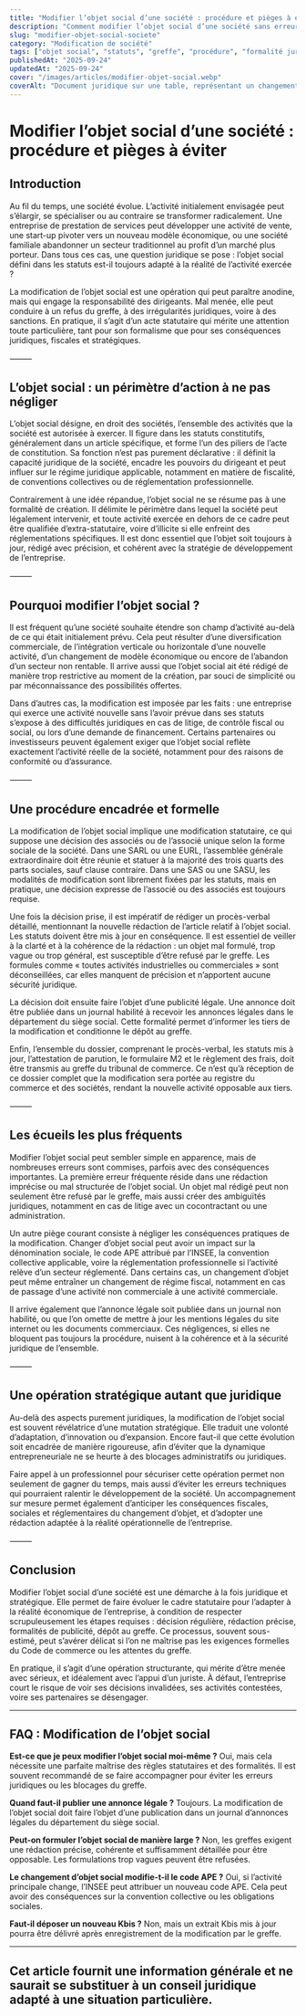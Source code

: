 ```yaml
---
title: "Modifier l’objet social d’une société : procédure et pièges à éviter"
description: "Comment modifier l’objet social d’une société sans erreur : procédure, conditions juridiques, risques à éviter, rédaction, greffe et conséquences fiscales."
slug: "modifier-objet-social-societe"
category: "Modification de société"
tags: ["objet social", "statuts", "greffe", "procédure", "formalité juridique", "entreprise"]
publishedAt: "2025-09-24"
updatedAt: "2025-09-24"
cover: "/images/articles/modifier-objet-social.webp"
coverAlt: "Document juridique sur une table, représentant un changement statutaire d'objet social"
---
```


# Modifier l’objet social d’une société : procédure et pièges à éviter

## Introduction

Au fil du temps, une société évolue. L’activité initialement envisagée peut s’élargir, se spécialiser ou au contraire se transformer radicalement. Une entreprise de prestation de services peut développer une activité de vente, une start-up pivoter vers un nouveau modèle économique, ou une société familiale abandonner un secteur traditionnel au profit d’un marché plus porteur. Dans tous ces cas, une question juridique se pose : l’objet social défini dans les statuts est-il toujours adapté à la réalité de l’activité exercée ?

La modification de l’objet social est une opération qui peut paraître anodine, mais qui engage la responsabilité des dirigeants. Mal menée, elle peut conduire à un refus du greffe, à des irrégularités juridiques, voire à des sanctions. En pratique, il s’agit d’un acte statutaire qui mérite une attention toute particulière, tant pour son formalisme que pour ses conséquences juridiques, fiscales et stratégiques.

⸻

## L’objet social : un périmètre d’action à ne pas négliger

L’objet social désigne, en droit des sociétés, l’ensemble des activités que la société est autorisée à exercer. Il figure dans les statuts constitutifs, généralement dans un article spécifique, et forme l’un des piliers de l’acte de constitution. Sa fonction n’est pas purement déclarative : il définit la capacité juridique de la société, encadre les pouvoirs du dirigeant et peut influer sur le régime juridique applicable, notamment en matière de fiscalité, de conventions collectives ou de réglementation professionnelle.

Contrairement à une idée répandue, l’objet social ne se résume pas à une formalité de création. Il délimite le périmètre dans lequel la société peut légalement intervenir, et toute activité exercée en dehors de ce cadre peut être qualifiée d’extra-statutaire, voire d’illicite si elle enfreint des réglementations spécifiques. Il est donc essentiel que l’objet soit toujours à jour, rédigé avec précision, et cohérent avec la stratégie de développement de l’entreprise.

⸻

## Pourquoi modifier l’objet social ?

Il est fréquent qu’une société souhaite étendre son champ d’activité au-delà de ce qui était initialement prévu. Cela peut résulter d’une diversification commerciale, de l’intégration verticale ou horizontale d’une nouvelle activité, d’un changement de modèle économique ou encore de l’abandon d’un secteur non rentable. Il arrive aussi que l’objet social ait été rédigé de manière trop restrictive au moment de la création, par souci de simplicité ou par méconnaissance des possibilités offertes.

Dans d’autres cas, la modification est imposée par les faits : une entreprise qui exerce une activité nouvelle sans l’avoir prévue dans ses statuts s’expose à des difficultés juridiques en cas de litige, de contrôle fiscal ou social, ou lors d’une demande de financement. Certains partenaires ou investisseurs peuvent également exiger que l’objet social reflète exactement l’activité réelle de la société, notamment pour des raisons de conformité ou d’assurance.

⸻

## Une procédure encadrée et formelle

La modification de l’objet social implique une modification statutaire, ce qui suppose une décision des associés ou de l’associé unique selon la forme sociale de la société. Dans une SARL ou une EURL, l’assemblée générale extraordinaire doit être réunie et statuer à la majorité des trois quarts des parts sociales, sauf clause contraire. Dans une SAS ou une SASU, les modalités de modification sont librement fixées par les statuts, mais en pratique, une décision expresse de l’associé ou des associés est toujours requise.

Une fois la décision prise, il est impératif de rédiger un procès-verbal détaillé, mentionnant la nouvelle rédaction de l’article relatif à l’objet social. Les statuts doivent être mis à jour en conséquence. Il est essentiel de veiller à la clarté et à la cohérence de la rédaction : un objet mal formulé, trop vague ou trop général, est susceptible d’être refusé par le greffe. Les formules comme « toutes activités industrielles ou commerciales » sont déconseillées, car elles manquent de précision et n’apportent aucune sécurité juridique.

La décision doit ensuite faire l’objet d’une publicité légale. Une annonce doit être publiée dans un journal habilité à recevoir les annonces légales dans le département du siège social. Cette formalité permet d’informer les tiers de la modification et conditionne le dépôt au greffe.

Enfin, l’ensemble du dossier, comprenant le procès-verbal, les statuts mis à jour, l’attestation de parution, le formulaire M2 et le règlement des frais, doit être transmis au greffe du tribunal de commerce. Ce n’est qu’à réception de ce dossier complet que la modification sera portée au registre du commerce et des sociétés, rendant la nouvelle activité opposable aux tiers.

⸻

## Les écueils les plus fréquents

Modifier l’objet social peut sembler simple en apparence, mais de nombreuses erreurs sont commises, parfois avec des conséquences importantes. La première erreur fréquente réside dans une rédaction imprécise ou mal structurée de l’objet social. Un objet mal rédigé peut non seulement être refusé par le greffe, mais aussi créer des ambiguïtés juridiques, notamment en cas de litige avec un cocontractant ou une administration.

Un autre piège courant consiste à négliger les conséquences pratiques de la modification. Changer d’objet social peut avoir un impact sur la dénomination sociale, le code APE attribué par l’INSEE, la convention collective applicable, voire la réglementation professionnelle si l’activité relève d’un secteur réglementé. Dans certains cas, un changement d’objet peut même entraîner un changement de régime fiscal, notamment en cas de passage d’une activité non commerciale à une activité commerciale.

Il arrive également que l’annonce légale soit publiée dans un journal non habilité, ou que l’on omette de mettre à jour les mentions légales du site internet ou les documents commerciaux. Ces négligences, si elles ne bloquent pas toujours la procédure, nuisent à la cohérence et à la sécurité juridique de l’ensemble.

⸻

## Une opération stratégique autant que juridique

Au-delà des aspects purement juridiques, la modification de l’objet social est souvent révélatrice d’une mutation stratégique. Elle traduit une volonté d’adaptation, d’innovation ou d’expansion. Encore faut-il que cette évolution soit encadrée de manière rigoureuse, afin d’éviter que la dynamique entrepreneuriale ne se heurte à des blocages administratifs ou juridiques.

Faire appel à un professionnel pour sécuriser cette opération permet non seulement de gagner du temps, mais aussi d’éviter les erreurs techniques qui pourraient ralentir le développement de la société. Un accompagnement sur mesure permet également d’anticiper les conséquences fiscales, sociales et réglementaires du changement d’objet, et d’adopter une rédaction adaptée à la réalité opérationnelle de l’entreprise.

⸻

## Conclusion

Modifier l’objet social d’une société est une démarche à la fois juridique et stratégique. Elle permet de faire évoluer le cadre statutaire pour l’adapter à la réalité économique de l’entreprise, à condition de respecter scrupuleusement les étapes requises : décision régulière, rédaction précise, formalités de publicité, dépôt au greffe. Ce processus, souvent sous-estimé, peut s’avérer délicat si l’on ne maîtrise pas les exigences formelles du Code de commerce ou les attentes du greffe.

En pratique, il s’agit d’une opération structurante, qui mérite d’être menée avec sérieux, et idéalement avec l’appui d’un juriste. À défaut, l’entreprise court le risque de voir ses décisions invalidées, ses activités contestées, voire ses partenaires se désengager.

---

## FAQ : Modification de l’objet social

 **Est-ce que je peux modifier l’objet social moi-même ?**
Oui, mais cela nécessite une parfaite maîtrise des règles statutaires et des formalités. Il est souvent recommandé de se faire accompagner pour éviter les erreurs juridiques ou les blocages du greffe.

 **Quand faut-il publier une annonce légale ?**
Toujours. La modification de l’objet social doit faire l’objet d’une publication dans un journal d’annonces légales du département du siège social.

 **Peut-on formuler l’objet social de manière large ?**
Non, les greffes exigent une rédaction précise, cohérente et suffisamment détaillée pour être opposable. Les formulations trop vagues peuvent être refusées.

 **Le changement d’objet social modifie-t-il le code APE ?**
Oui, si l’activité principale change, l’INSEE peut attribuer un nouveau code APE. Cela peut avoir des conséquences sur la convention collective ou les obligations sociales.

 **Faut-il déposer un nouveau Kbis ?**
Non, mais un extrait Kbis mis à jour pourra être délivré après enregistrement de la modification par le greffe.

---

Cet article fournit une information générale et ne saurait se substituer à un conseil juridique adapté à une situation particulière.
---

